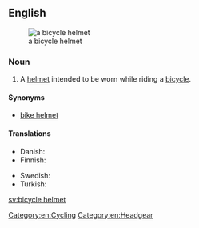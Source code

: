 ==English==
[[Image:Bike helmet.jpg|thumb|a bicycle helmet]]
===Noun===
{{wikipedia}}
{{en-noun|sg=[[bicycle]] [[helmet]]}}

# A [[helmet]] intended to be worn while riding a [[bicycle]].

====Synonyms====
* [[bike helmet]]

====Translations====
{{trans-top|a helmet}}
* Danish: {{t-|da|cykelhjelm|c}}
* Finnish: {{t+|fi|pyöräilykypärä}}
{{trans-mid}}
* Swedish: {{t+|sv|cykelhjälm|c}}
* Turkish: {{t-|tr|bisiklet kaskı}}
{{trans-bottom}}

[[Category:en:Cycling]]
[[Category:en:Headgear]]

[[sv:bicycle helmet]]